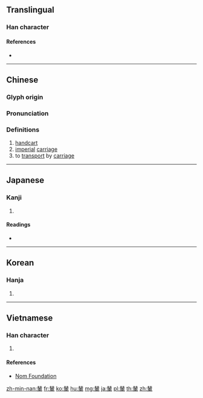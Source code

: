 {{character info/new}}
{{also|辇}}
==Translingual==

===Han character===
{{Han char|rn=159|rad=車|as=08|sn=15|four=55506|canj=QOJWJ|ids=⿱㚘車}}

====References====
* {{Han ref|kx=1245.130|dkj=38393|dj=1722.110|hdz=53536.130|uh=8F26|ud=36646|bh=BDFB|bd=48635}}

----

==Chinese==
{{zh-forms|s=辇}}

===Glyph origin===
{{Han etym}}

===Pronunciation===
{{zh-pron
|m=niǎn
|c=lin5
|mc=y
|oc=y
|ma=
|cat=n,v
}}

===Definitions===
{{zh-hanzi}}

# [[handcart]]
# [[imperial]] [[carriage]]
# to [[transport]] by [[carriage]]

----

==Japanese==

===Kanji===
{{ja-kanji|grade=|rs=車08}}

# {{defn|lang=ja|sort=車08}}

====Readings====
* {{ja-readings|on=[[れん]] (ren)|kun=[[てぐるま]] (teguruma), [[たごし]] (tagoshi)}}

----

==Korean==

===Hanja===
{{ko-hanja|hangeul=[[련]]>[[연]]|eumhun=|rv=ryeon>yeon|mr=ryŏn>yŏn|y=lyen>yen}}

# {{defn|lang=ko|sort=車08}}

----

==Vietnamese==

===Han character===
{{vi-readings|rs=車08| hanviet = [[lén]], [[lẻn]], [[liễn]], [[rịn]]}}

# {{defn|lang=vi|sort=車08}}

====References====
*[http://nomfoundation.org/common/nom_details.php?codepoint=8f26 Nom Foundation]

[[zh-min-nan:輦]]
[[fr:輦]]
[[ko:輦]]
[[hu:輦]]
[[mg:輦]]
[[ja:輦]]
[[pl:輦]]
[[th:輦]]
[[zh:輦]]